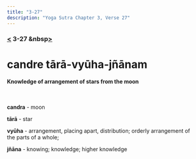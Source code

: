 ```yaml
---
title: "3-27"
description: "Yoga Sutra Chapter 3, Verse 27"
---
```


### [<](/Chapter-3/3-26) 3-27 &nbsp[>](/Chapter-3/3-28/)

# candre tārā-vyūha-jñānam

#### Knowledge of arrangement of stars from the moon

<br />

**candra** - moon

**tārā** - star

**vyūha** - arrangement, placing apart, distribution; orderly arrangement of the parts of a whole;

**jñāna** - knowing; knowledge; higher knowledge

<br />
